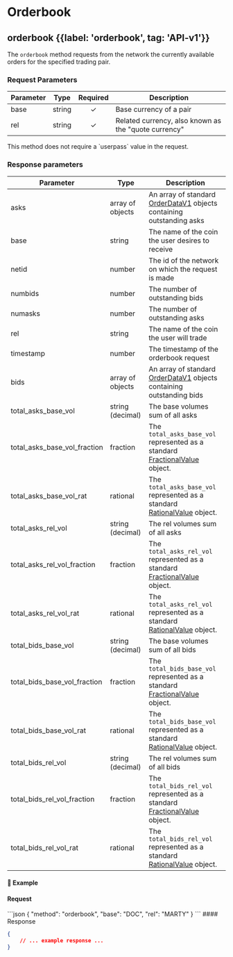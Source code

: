 
# Orderbook

## orderbook {{label: 'orderbook', tag: 'API-v1'}}

The `orderbook` method requests from the network the currently available orders for the specified trading pair.

### Request Parameters

| Parameter | Type   | Required | Description                                          |
| --------- | ------ | :------: | ---------------------------------------------------- |
| base      | string |     ✓    | Base currency of a pair                              |
| rel       | string |     ✓    | Related currency, also known as the "quote currency" |

<Note type="info">
  This method does not require a `userpass` value in the request.
</Note>

### Response parameters

| Parameter                        | Type             | Description                                                                                                                                   |
| -------------------------------- | ---------------- | --------------------------------------------------------------------------------------------------------------------------------------------- |
| asks                             | array of objects | An array of standard [OrderDataV1](/komodo-defi-framework/api/common_structures/orders/#order-data-v1) objects containing outstanding asks    |
| base                             | string           | The name of the coin the user desires to receive                                                                                              |
| netid                            | number           | The id of the network on which the request is made                                                                                            |
| numbids                          | number           | The number of outstanding bids                                                                                                                |
| numasks                          | number           | The number of outstanding asks                                                                                                                |
| rel                              | string           | The name of the coin the user will trade                                                                                                      |
| timestamp                        | number           | The timestamp of the orderbook request                                                                                                        |
| bids                             | array of objects | An array of standard [OrderDataV1](/komodo-defi-framework/api/common_structures/orders/#order-data-v1) objects containing outstanding bids    |
| total\_asks\_base\_vol           | string (decimal) | The base volumes sum of all asks                                                                                                              |
| total\_asks\_base\_vol\_fraction | fraction         | The `total_asks_base_vol` represented as a standard [FractionalValue](/komodo-defi-framework/api/common_structures/#fractional-value) object. |
| total\_asks\_base\_vol\_rat      | rational         | The `total_asks_base_vol` represented as a standard [RationalValue](/komodo-defi-framework/api/common_structures/#rational-value) object.     |
| total\_asks\_rel\_vol            | string (decimal) | The rel volumes sum of all asks                                                                                                               |
| total\_asks\_rel\_vol\_fraction  | fraction         | The `total_asks_rel_vol` represented as a standard [FractionalValue](/komodo-defi-framework/api/common_structures/#fractional-value) object.  |
| total\_asks\_rel\_vol\_rat       | rational         | The `total_asks_rel_vol` represented as a standard [RationalValue](/komodo-defi-framework/api/common_structures/#rational-value) object.      |
| total\_bids\_base\_vol           | string (decimal) | The base volumes sum of all bids                                                                                                              |
| total\_bids\_base\_vol\_fraction | fraction         | The `total_bids_base_vol` represented as a standard [FractionalValue](/komodo-defi-framework/api/common_structures/#fractional-value) object. |
| total\_bids\_base\_vol\_rat      | rational         | The `total_bids_base_vol` represented as a standard [RationalValue](/komodo-defi-framework/api/common_structures/#rational-value) object.     |
| total\_bids\_rel\_vol            | string (decimal) | The rel volumes sum of all bids                                                                                                               |
| total\_bids\_rel\_vol\_fraction  | fraction         | The `total_bids_rel_vol` represented as a standard [FractionalValue](/komodo-defi-framework/api/common_structures/#fractional-value) object.  |
| total\_bids\_rel\_vol\_rat       | rational         | The `total_bids_rel_vol` represented as a standard [RationalValue](/komodo-defi-framework/api/common_structures/#rational-value) object.      |

#### 📌 Example

#### Request

<CodeGroup title="orderbook" tag="POST" label="orderbook" mm2MethodDecorate="true">
  ```json
  {
    "method": "orderbook",
    "base": "DOC",
    "rel": "MARTY"
  }
  ```
</CodeGroup>

<CollapsibleSection expandedText="Hide Response" collapsedText="Show Response">
  #### Response

  ```json
  {
      // ... example response ...
  }
  ```
</CollapsibleSection>
